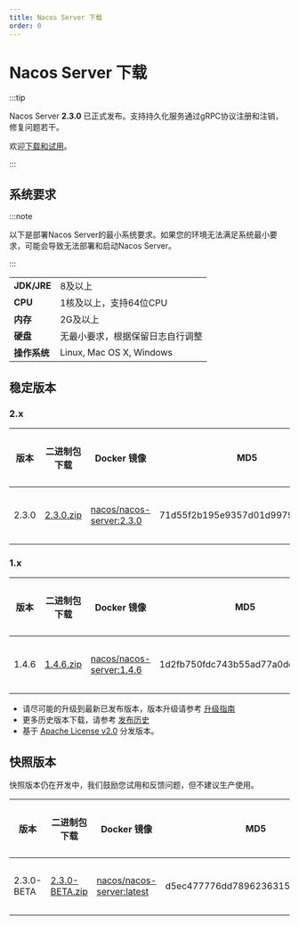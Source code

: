 ```yaml
---
title: Nacos Server 下载
order: 0
---
```



# Nacos Server 下载

:::tip

Nacos Server **2.3.0** 已正式发布。支持持久化服务通过gRPC协议注册和注销，修复问题若干。

欢迎[下载和试用](#稳定版本)。

:::


## 系统要求

:::note

以下是部署Nacos Server的最小系统要求。如果您的环境无法满足系统最小要求，可能会导致无法部署和启动Nacos Server。

:::

|             |                                                                                                                         |
|-------------|------------------------------------------------------------------------------------------------------------------------------------|
| **JDK/JRE** | 8及以上  |
| **CPU**  | 1核及以上，支持64位CPU    |
| **内存** | 2G及以上 |
| **硬盘** | 无最小要求，根据保留日志自行调整|
| **操作系统** | Linux, Mac OS X, Windows |

## 稳定版本

### 2.x
| 版本 | 二进制包下载                                                  | Docker 镜像                                                 | MD5                         | 发布说明                                    | 参考文档                                   |
| ------- | ------------------------------------------------------------ | ------------------------------------------------------------ | -------------------------------- | ------------------------------------------------ | ------------------------------------------------ |
| 2.3.0   | [2.3.0.zip](https://download.nacos.io/nacos-server/nacos-server-2.3.0.zip) | [nacos/nacos-server:2.3.0](https://hub.docker.com/r/nacos/nacos-server/tags?page=1&name=2.3.0) | 71d55f2b195e9357d01d9979f5cba37e | [发布说明](https://github.com/alibaba/nacos/releases/tag/2.3.0)      | [快速开始](/docs/v2/quickstart/quick-start)      |

### 1.x

| 版本 | 二进制包下载                                                | Docker 镜像                                                 | MD5                         | 发布说明                                     | 参考文档                                  |
| ------- | ------------------------------------------------------------ | ------------------------------------------------------------ | -------------------------------- | ------------------------------------------------ | ------------------------------------------------ |
| 1.4.6   | [1.4.6.zip](https://download.nacos.io/nacos-server/nacos-server-1.4.6.zip) | [nacos/nacos-server:1.4.6](https://hub.docker.com/r/nacos/nacos-server/tags?page=1&name=1.4.6) | 1d2fb750fdc743b55ad77a0ddc70407f | [发布说明](https://github.com/alibaba/nacos/releases/tag/1.4.6)      | [快速开始](/docs/v1/quickstart/quick-start)      |


 - 请尽可能的升级到最新已发布版本，版本升级请参考 [升级指南](/docs/v2/upgrading/version2-upgrading)
 - 更多历史版本下载，请参考 [发布历史](release-history)
 - 基于 [Apache License v2.0](https://www.apache.org/licenses/) 分发版本。

## 快照版本

快照版本仍在开发中，我们鼓励您试用和反馈问题，但不建议生产使用。

| 版本 | 二进制包下载                                                | Docker 镜像                                                 | MD5                         | 发布说明                                     | 参考文档                                  |
| ---- | ---- | ---- | ---- | ---- | ---- |
| 2.3.0-BETA | [2.3.0-BETA.zip](https://github.com/alibaba/nacos/releases/download/2.3.0-BETA/nacos-server-2.3.0-BETA.zip) | [nacos/nacos-server:latest](https://hub.docker.com/r/nacos/nacos-server/tags?page=1&name=latest) | d5ec477776dd7896236315352c4e9953 | [发布说明](https://github.com/alibaba/nacos/releases/tag/2.3.0-BETA)      | [快速开始](/docs/user/quickstart/)      |